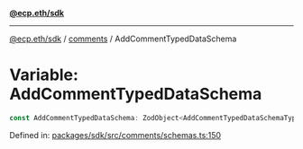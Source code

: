 [**@ecp.eth/sdk**](../../index.mdx)

***

[@ecp.eth/sdk](/sdk-reference/index.mdx) / [comments](/sdk-reference/comments/index.mdx) / AddCommentTypedDataSchema

# Variable: AddCommentTypedDataSchema

```ts
const AddCommentTypedDataSchema: ZodObject<AddCommentTypedDataSchemaType>;
```

Defined in: [packages/sdk/src/comments/schemas.ts:150](https://github.com/ecp-eth/comments-monorepo/blob/main/packages/sdk/src/comments/schemas.ts#L150)
